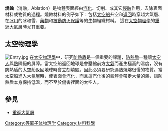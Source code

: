 {{noteTA
|G1=Physics
}}
{{unreferenced|time=2015-1-21}}
{{distinguish|oblation|ablution (disambiguation)}}
'''燒蝕'''（消融，Ablation）是物體表面經由[[汽化|汽化]]、切削、或其它[[侵蝕|侵蝕]]作用，去除表面材料或物質的過程。燒蝕材料的例子如下：包括[[太空船|太空船]]升空和[[再入|返回]]時穿越大氣層、在[[冰川|冰川]]的冰和雪、[[藥物|藥物]]和[[被動消防|被動防火保護]]等的生物組織材料。
<!-- 檔案不存在 [[Image:Ablation_of_quartz_glass_in_a_flashtube.JPG|thumb]]中靠近電極的燒蝕。靠近在閃光燈中電極的燒蝕。高能量的電弧慢慢的侵蝕著玻璃，留下霧狀的表面跡象。]] -->
這在[[太空物理學|太空物理學]]的[[再入|重返大氣層]]時尤其重要。

== 太空物理學 ==
[[File:Entry.jpg|thumb]]
在[[太空物理學|太空物理學]]中，研究[[防熱盾|防熱盾]]是一個重要的課題，[[防熱盾|防熱盾]]一種讓[[太空人|太空人]]與[[熱|熱]]隔絕的屏障。當太空船返回地球是會壓縮前方[[大氣|大氣]]而產生極高的溫度，沒有防熱盾的太空船返回地球時會立刻燒毀。因此必須要研究遇熱燒熔很慢的物質。當太空船進入[[大氣層|大氣層]]時，使表面會[[汽化|汽化]]，而且這汽化後的氣體會帶走大量的熱，讓防熱盾本身保持低溫，而不至於傷害裡面的太空人。

== 參見 ==
*[[再入|重返大氣層]]

[[Category:等离子体物理学|Category:等离子体物理学]]
[[Category:材料科學|Category:材料科學]]


{{物理小作品}}
